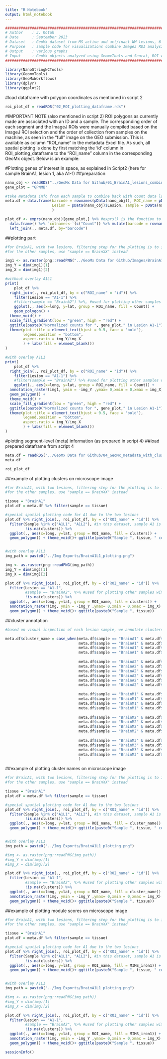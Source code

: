 ---
title: "R Notebook"
output: html_notebook
---

```{r}
########################################################################
# Author    : J. Kotah
# Date      : September 2023
# Dataset   : GeoMx dataset from MS active and act/inact WM lesions, 6 lesions across 5 brains
# Purpose   : sample code for visualizations combine ImageJ ROI analysis to R for spatial plotting
# Output    : various graphs
# Input     : GeoMx objects analyzed using GeomxTools and Seurat, ROI with collection areas as prepared in script 2
########################################################################

library(NanoStringNCTools)
library(GeomxTools)
library(GeoMxWorkflows)
library(dplyr)
library(ggplot2)
```
#load dataframe with polygon coordinates as mentioned in script 2
```{r}
roi_plot_df = readRDS("02_ROI_plotting_dataframe.rds")
```

#IMPORTANT NOTE (also mentioned in script 2)
ROI polygons as currently made are associated with an ID and a sample. The corresponding order of each segment and the ImageJ ROIs were manually compiled based on the ImageJ ROI selection and the order of collection from samples on the machine, as seen in the "full" image on the GEO submission. This is available as column "ROI_name" in the metadata Excel file. As such, all spatial plotting is done by first matching the 'id' column in ROI_plotting_dataframe to the "ROI_name" column in the corresponding GeoMx object. Below is an example:

#Plotting genes of interest in space, as explained in Script2 (here for sample BrainA1, lesion 1, aka A1-1)
##preparation
```{r}
nano_obj <- readRDS("../GeoMx Data for Github/01_BrainA1_lesions_combined_target_pilotData_0.1.rds")
gene_plot = "GPNMB"

#take metadata info from each sample to combine back with count data later
meta.df = data.frame(barcode = rownames(pData(nano_obj)), ROI_name = pData(nano_obj)$ROI_name,
                     Lesion = pData(nano_obj)$Lesion, sample = pData(nano_obj)$sample
                     )

plot_df <- exprs(nano_obj)[gene_plot,] %>% #exprs() is the function to select (normalized) counts
  data.frame() %>% `colnames<-`(c("Count")) %>% mutate(barcode = rownames(.)) %>%
  left_join(., meta.df, by="barcode")

```

##plotting part
```{r}
#for BrainA1, with two lesions, filtering step for the plotting is to indicate Lesion (A1-1 or A1-2),
#for the other samples, use "sample == BrainXX" instead

img1 <- as.raster(png::readPNG("../GeoMx Data for Github/Images/BrainA1L1_plotting.png")) #change to relevant img folder
img_Y = dim(img1)[1]
img_X = dim(img1)[2]

#without overlay A1L1
print(
    plot_df %>% 
  right_join(., roi_plot_df, by = c("ROI_name" = "id")) %>%
    filter(Lesion == "A1-1") %>% 
    #filter(sample == "BrainA2") %>%, #used for plotting other samples with only 1 lesion, note above comment about changing samples
    ggplot(., aes(x=long, y=lat, group = ROI_name, fill = Count)) +
    geom_polygon() + 
  theme_void() +
  scale_fill_gradient(low = "green", high = "red") +
  ggtitle(paste0("Normalized counts for ", gene_plot," in Lesion A1-1")) + 
  theme(plot.title = element_text(hjust = 0.5, face = 'bold'),
        legend.position = "bottom",
        aspect.ratio = img_Y/img_X
        ) + labs(fill = element_blank())
)

#with overlay A1L1
print(
    plot_df %>% 
  right_join(., roi_plot_df, by = c("ROI_name" = "id")) %>%
    filter(Lesion == "A1-1") %>% 
    #filter(sample == "BrainA2") %>% #used for plotting other samples with only 1 lesion, note above comment about changing samples
    ggplot(., aes(x=long, y=lat, group = ROI_name, fill = Count)) +
  annotation_raster(img1, ymin = -img_Y ,ymax= 0,xmin = 0,xmax = img_X) +
  geom_polygon() + 
  theme_void() +
  scale_fill_gradient(low = "green", high = "red") +
  ggtitle(paste0("Normalized counts for ", gene_plot," in Lesion A1-1")) + 
  theme(plot.title = element_text(hjust = 0.5, face = 'bold'),
        legend.position = "bottom",
        aspect.ratio = img_Y/img_X
        ) + labs(fill = element_blank())
)


```
#plotting segment-level (meta) information (as prepared in script 4)
##load prepared dataframe from script 4
```{r}
meta.df = readRDS("../GeoMx Data for Github/04_GeoMx_metadata_with_clusterNames_moduleScores.rds")
meta.df
```

```{r}
roi_plot_df
```

##example of plotting clusters on microscope image
```{r}
#for BrainA1, with two lesions, filtering step for the plotting is to indicate Lesion (A1-1 or A1-2),
#for the other samples, use "sample == BrainXX" instead

tissue = "BrainA1"
plot.df = meta.df %>% filter(sample == tissue)

#special spatial plotting code for A1 due to the two lesions
plot.df %>% right_join(., roi_plot_df, by = c("ROI_name" = "id")) %>% 
  filter(Sample %in% c("A1L1", "A1L2"), #in this dataset, sample A1 is split into lesion 1 and 2, A1L1/A1L2
         !is.na(clusters)) %>%
  ggplot(., aes(x=long, y=lat, group = ROI_name, fill = clusters)) +
  geom_polygon() + theme_void()+ ggtitle(paste0("Sample ", tissue, " combined 10% CV<1, Log2Exprs>2")) + facet_wrap(~ factor(Sample, levels = c("A1L2", "A1L1")))


#with overlay A1L1
img_path = paste0("../Img Exports/BrainA1L1_plotting.png")

img <- as.raster(png::readPNG(img_path))
img_Y = dim(img)[1]
img_X = dim(img)[2]

plot.df %>% right_join(., roi_plot_df, by = c("ROI_name" = "id")) %>% 
  filter(Lesion == "A1-1",
         #sample == "BrainA2", %>% #used for plotting other samples with only 1 lesion, note above comment about changing samples
         !is.na(clusters)) %>%
  ggplot(., aes(x=long, y=lat, group = ROI_name, fill = clusters)) +
  annotation_raster(img, ymin = -img_Y ,ymax= 0,xmin = 0,xmax = img_X) +
  geom_polygon() + theme_void()+ ggtitle(paste0("Sample ", tissue))

```
##cluster annotation
```{r}
#based on visual inspection of each lesion sample, we annotate clusters as follows. Please also see the genes enriched for each cluster as we used these to help us decide.

meta.df$cluster_name = case_when(meta.df$sample == "BrainA1" & meta.df$clusters == "1" ~ "Core/Rim1",
                                 meta.df$sample == "BrainA1" & meta.df$clusters == "2" ~ "<3 segments",
                                 meta.df$sample == "BrainA1" & meta.df$clusters == "3" ~ "Rim2",
                                 meta.df$sample == "BrainA1" & meta.df$clusters == "4" ~ "Perilesional",
                                 
                                 meta.df$sample == "BrainA2" & meta.df$clusters == "1" ~ "Rim1",
                                 meta.df$sample == "BrainA2" & meta.df$clusters == "2" ~ "Rim2",
                                 meta.df$sample == "BrainA2" & meta.df$clusters == "3" ~ "Rim3",
                                 meta.df$sample == "BrainA2" & meta.df$clusters == "4" ~ "Perilesional",
                                 meta.df$sample == "BrainA2" & meta.df$clusters == "5" ~ "Core/<3 segments",
                                 meta.df$sample == "BrainA2" & meta.df$clusters == "6" ~ "<3 segments",
                                 
                                 meta.df$sample == "BrainM1" & meta.df$clusters == "1" ~ "Rim2",
                                 meta.df$sample == "BrainM1" & meta.df$clusters == "2" ~ "Rim1/Perilesional",
                                 meta.df$sample == "BrainM1" & meta.df$clusters == "3" ~ "Core",
                                 meta.df$sample == "BrainM1" & meta.df$clusters == "4" ~ "<3 segments",
                                 
                                 meta.df$sample == "BrainM2" & meta.df$clusters == "1" ~ "Core/Rim1",
                                 meta.df$sample == "BrainM2" & meta.df$clusters == "2" ~ "Rim2",
                                 meta.df$sample == "BrainM2" & meta.df$clusters == "3" ~ "Non-inflammatory Rim",
                                 meta.df$sample == "BrainM2" & meta.df$clusters == "4" ~ "Perilesional",
                                 
                                 meta.df$sample == "BrainM3" & meta.df$clusters == "1" ~ "Rim2",
                                 meta.df$sample == "BrainM3" & meta.df$clusters == "2" ~ "Perilesional",
                                 meta.df$sample == "BrainM3" & meta.df$clusters == "3" ~ "Rim1",
                                 meta.df$sample == "BrainM3" & meta.df$clusters == "4" ~ "Core"
                                 )
```

##example of plotting cluster names on microscope image
```{r}
#for BrainA1, with two lesions, filtering step for the plotting is to indicate Lesion (A1-1 or A1-2),
#for the other samples, use "sample == BrainXX" instead

tissue = "BrainA1"
plot.df = meta.df %>% filter(sample == tissue)

#special spatial plotting code for A1 due to the two lesions
plot.df %>% right_join(., roi_plot_df, by = c("ROI_name" = "id")) %>% 
  filter(Sample %in% c("A1L1", "A1L2"), #in this dataset, sample A1 is split into lesion 1 and 2, A1L1/A1L2
         !is.na(clusters)) %>%
  ggplot(., aes(x=long, y=lat, group = ROI_name, fill = cluster_name)) +
  geom_polygon() + theme_void()+ ggtitle(paste0("Sample ", tissue, " combined 10% CV<1, Log2Exprs>2")) + facet_wrap(~ factor(Sample, levels = c("A1L2", "A1L1")))


#with overlay A1L1
img_path = paste0("../Img Exports/BrainA1L1_plotting.png")

#img <- as.raster(png::readPNG(img_path))
#img_Y = dim(img)[1]
#img_X = dim(img)[2]

plot.df %>% right_join(., roi_plot_df, by = c("ROI_name" = "id")) %>% 
  filter(Lesion == "A1-1",
         #sample == "BrainA2", %>% #used for plotting other samples with only 1 lesion, note above comment about changing samples
         !is.na(clusters)) %>%
  ggplot(., aes(x=long, y=lat, group = ROI_name, fill = cluster_name)) +
  annotation_raster(img, ymin = -img_Y ,ymax= 0,xmin = 0,xmax = img_X) +
  geom_polygon() + theme_void()+ ggtitle(paste0("Sample ", tissue))

```
##example of plotting module scores on microscope image
```{r}
#for BrainA1, with two lesions, filtering step for the plotting is to indicate Lesion (A1-1 or A1-2),
#for the other samples, use "sample == BrainXX" instead

tissue = "BrainA1"
plot.df = meta.df %>% filter(sample == tissue)

#special spatial plotting code for A1 due to the two lesions
plot.df %>% right_join(., roi_plot_df, by = c("ROI_name" = "id")) %>% 
  filter(Sample %in% c("A1L1", "A1L2"), #in this dataset, sample A1 is split into lesion 1 and 2, A1L1/A1L2
         !is.na(clusters)) %>%
  ggplot(., aes(x=long, y=lat, group = ROI_name, fill = MIMS_iron1)) +
  geom_polygon() + theme_void()+ ggtitle(paste0("Sample ", tissue, " combined 10% CV<1, Log2Exprs>2")) + facet_wrap(~ factor(Sample, levels = c("A1L2", "A1L1")))


#with overlay A1L1
img_path = paste0("../Img Exports/BrainA1L1_plotting.png")

#img <- as.raster(png::readPNG(img_path))
#img_Y = dim(img)[1]
#img_X = dim(img)[2]

plot.df %>% right_join(., roi_plot_df, by = c("ROI_name" = "id")) %>% 
  filter(Lesion == "A1-1",
         #sample == "BrainA2", %>% #used for plotting other samples with only 1 lesion, note above comment about changing samples
         !is.na(clusters)) %>%
  ggplot(., aes(x=long, y=lat, group = ROI_name, fill = MIMS_iron1)) +
  annotation_raster(img, ymin = -img_Y ,ymax= 0,xmin = 0,xmax = img_X) +
  geom_polygon() + theme_void()+ ggtitle(paste0("Sample ", tissue))

```
```{r}
sessionInfo()
```

